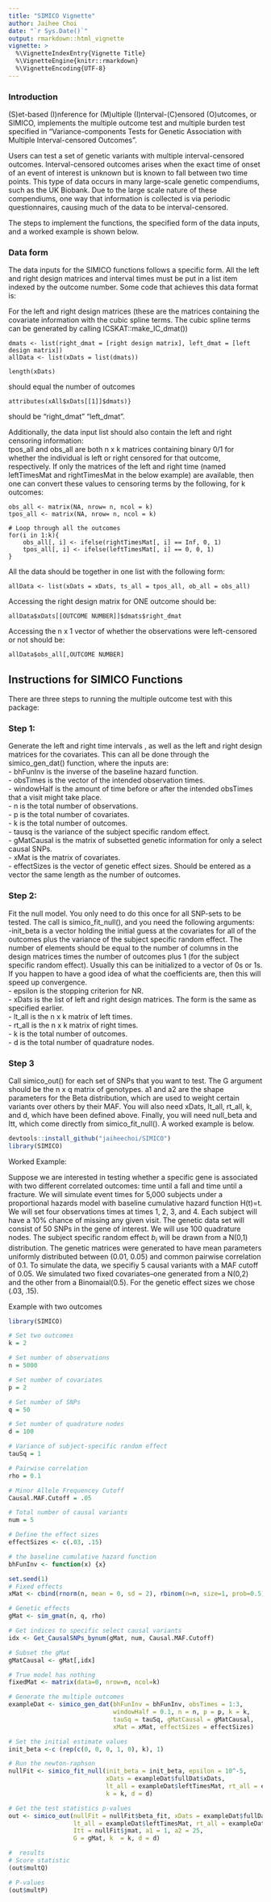 ```yaml
---
title: "SIMICO Vignette"
author: Jaihee Choi
date: "`r Sys.Date()`"
output: rmarkdown::html_vignette
vignette: >
  %\VignetteIndexEntry{Vignette Title}
  %\VignetteEngine{knitr::rmarkdown}
  %\VignetteEncoding{UTF-8}
---
```


### Introduction
(S)et-based (I)nference for (M)ultiple (I)nterval-(C)ensored (O)utcomes, or SIMICO, implements the multiple outcome test and multiple burden test specified in "Variance-components Tests for Genetic Association with Multiple Interval-censored Outcomes".

Users can test a set of genetic variants with multiple interval-censored outcomes. Interval-censored outcomes arises when the exact time of onset of an event of interest is unknown but is known to fall between two time points. This type of data occurs in many large-scale genetic compendiums, such as the UK Biobank. Due to the large scale nature of these compendiums, one way that information is collected is via periodic questionnaires, causing much of the data to be interval-censored. 

The steps to implement the functions, the specified form of the data inputs, and a worked example is shown below. 


### Data form
The data inputs for the SIMICO functions follows a specific form. All the left and right design matrices and interval times must be put in a list item indexed by the outcome number. Some code that achieves this data format is:

For the left and right design matrices (these are the matrices containing the covariate information with the cubic spline terms. The cubic spline terms can be generated by calling ICSKAT::make_IC_dmat())
````
dmats <- list(right_dmat = [right design matrix], left_dmat = [left design matrix])
allData <- list(xDats = list(dmats))
````
````
length(xDats)
````
 should equal the number of outcomes
````
attributes(xAll$xDats[[1]]$dmats)}
````
should be "right_dmat" "left_dmat".

Additionally, the data input list should also contain the left and right censoring information:\
tpos_all and obs_all are both n x k matrices containing binary 0/1 for whether the individual is left or right censored for that outcome, respectively. If only the matrices of the left and right time (named leftTimesMat and rightTimesMat in the below example) are available, then one can convert these values to censoring terms by the following, for k outcomes:
````
obs_all <- matrix(NA, nrow= n, ncol = k)
tpos_all <- matrix(NA, nrow= n, ncol = k)

# Loop through all the outcomes
for(i in 1:k){
    obs_all[, i] <- ifelse(rightTimesMat[, i] == Inf, 0, 1)
    tpos_all[, i] <- ifelse(leftTimesMat[, i] == 0, 0, 1)
}
````

All the data should be together in one list with the following form:
````
allData <- list(xDats = xDats, ts_all = tpos_all, ob_all = obs_all)
````

Accessing the right design matrix for ONE outcome should be:\
````
allData$xDats[[OUTCOME NUMBER]]$dmats$right_dmat
````

Accessing the n x 1 vector of whether the observations were left-censored or not should be: \

````
allData$obs_all[,OUTCOME NUMBER]
````
## Instructions for SIMICO Functions
There are three steps to running the multiple outcome test with this package:



### Step 1:
Generate the left and right time intervals \textbf{for each outcome}, as well as the left and right design matrices for the covariates. This can all be done through the simico_gen_dat() function, where the inputs are: \
- bhFunInv is the inverse of the baseline hazard function.\
- obsTimes is the vector of the intended observation times.\
- windowHalf is the amount of time before or after the intended obsTimes that a visit might take place.\
- n is the total number of observations.\
- p is the total number of covariates.\
- k is the total number of outcomes.\
- tausq is the variance of the subject specific random effect.\
- gMatCausal is the matrix of subsetted genetic information for only a select causal SNPs.\
- xMat is the matrix of covariates.\
- effectSizes is the vector of genetic effect sizes. Should be entered as a vector the same length as the number of outcomes.\

### Step 2:
Fit the null model. You only need to do this once for all SNP-sets to be tested. The call is simico_fit_null(), and you need the following arguments:\
-init_beta is a vector holding the initial guess at the covariates for all of the outcomes plus the variance of the subject specific random effect. The number of elements should be equal to the number of columns in the design matrices times the number of outcomes plus 1 (for the subject specific random effect). Usually this can be initialized to a vector of 0s or 1s. If you happen to have a good idea of what the coefficients are, then this will speed up convergence.\
- epsilon is the stopping criterion for NR.\
- xDats is the list of left and right design matrices. The form is the same as specified earlier.\
- lt_all is the n x k matrix of left times.\
- rt_all is the n x k matrix of right times.\
- k is the total number of outcomes.\
- d is the total number of quadrature nodes.\

### Step 3
Call simico_out() for each set of SNPs that you want to test. The G argument should be the n x q matrix of genotypes. a1 and a2 are the shape parameters for the Beta distribution, which are used to weight certain variants over others by their MAF. You will also need xDats, lt_all, rt_all, k, and d, which have been defined above. Finally, you will need null_beta and Itt, which come directly from simico_fit_null(). A worked example is below. 


```r
devtools::install_github("jaiheechoi/SIMICO")
library(SIMICO)
```
Worked Example:

Suppose we are interested in testing whether a specific gene is associated with two different correlated outcomes: time until a fall and time until a fracture. We will simulate event times for 5,000 subjects under a proportional hazards model with baseline cumulative hazard function H(t)=t. We will set four observations times at times 1, 2, 3, and 4. Each subject will have a 10% chance of missing any given visit. The genetic data set will consist of 50 SNPs in the gene of interest. We will use 100 quadrature nodes. The subject specific random effect $b_i$ will be drawn from a N(0,1) distribution. The genetic matrices were generated to have mean parameters uniformly distributed between (0.01, 0.05) and common pairwise correlation of 0.1. To simulate the data, we specifiy 5 causal variants with a MAF cutoff of 0.05. We simulated two fixed covariates--one generated from a N(0,2) and the other from a Binomaial(0.5). For the genetic effect sizes we chose (.03, .15).

Example with two outcomes
```r
library(SIMICO)

# Set two outcomes
k = 2

# Set number of observations
n = 5000

# Set number of covariates
p = 2

# Set number of SNPs
q = 50

# Set number of quadrature nodes
d = 100

# Variance of subject-specific random effect
tauSq = 1

# Pairwise correlation
rho = 0.1

# Minor Allele Frequencey Cutoff
Causal.MAF.Cutoff = .05

# Total number of causal variants
num = 5

# Define the effect sizes
effectSizes <- c(.03, .15)

# the baseline cumulative hazard function
bhFunInv <- function(x) {x}

set.seed(1)
# Fixed effects
xMat <- cbind(rnorm(n, mean = 0, sd = 2), rbinom(n=n, size=1, prob=0.5))

# Genetic effects
gMat <- sim_gmat(n, q, rho)

# Get indices to specific select causal variants
idx <- Get_CausalSNPs_bynum(gMat, num, Causal.MAF.Cutoff)

# Subset the gMat
gMatCausal <- gMat[,idx]

# True model has nothing
fixedMat <- matrix(data=0, nrow=n, ncol=k)

# Generate the multiple outcomes
exampleDat <- simico_gen_dat(bhFunInv = bhFunInv, obsTimes = 1:3,
                             windowHalf = 0.1, n = n, p = p, k = k, 
                             tauSq = tauSq, gMatCausal = gMatCausal,
                             xMat = xMat, effectSizes = effectSizes)

# Set the initial estimate values
init_beta <-c (rep(c(0, 0, 0, 1, 0), k), 1)

# Run the newton-raphson
nullFit <- simico_fit_null(init_beta = init_beta, epsilon = 10^-5, 
                           xDats = exampleDat$fullDat$xDats, 
                           lt_all = exampleDat$leftTimesMat, rt_all = exampleDat$rightTimesMat, 
                           k = k, d = d)

# Get the test statistics p-values
out <- simico_out(nullFit = nullFit$beta_fit, xDats = exampleDat$fullDat$xDats, 
                  lt_all = exampleDat$leftTimesMat, rt_all = exampleDat$rightTimesMat, 
                  Itt = nullFit$jmat, a1 = 1, a2 = 25, 
                  G = gMat, k  = k, d = d)

#  results
# Score statistic
(out$multQ)

# P-values
(out$multP)
```
